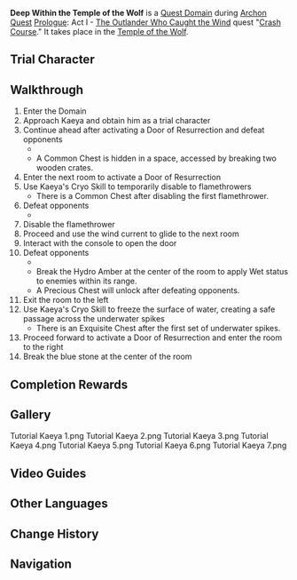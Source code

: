 {{Domain Infobox
|image        = Domain Temple of the Wolf.png
|type         = Quest
|description  = The Knights of Favonius have been mobilized to contain Stormterror's destructive rampage. Venture forth with Cavalry Captain Kaeya to the Temple of the Wolf and stop Stormterror from gaining the power within.
|quest        = Crash Course
|quest_type   = Archon
|region       = Mondstadt
|area         = Starfell Valley
|subarea      = Thousand Winds Temple
|domain       = Temple of the Wolf
|recLevel     = 5
|trial        = Kaeya
}}
'''Deep Within the Temple of the Wolf''' is a [[Quest Domain]] during [[Archon Quest]] [[Prologue]]: Act I - [[The Outlander Who Caught the Wind]] quest "[[Crash Course]]." It takes place in the [[Temple of the Wolf]].

==Trial Character==
{{Trial Character
|wl                      = 0,1
|character_name          = Kaeya

|character_level0        = 5
|weapon_name0            = Silver Sword
|weapon_level0           = 5
|constellation0          = 0
|artifact_flower0        = Initiate's Flower
|artifact_feather0       = Initiate's Feather
|artifact_sands0         = None
|artifact_goblet0        = None
|artifact_circlet0       = None
|artifact_level0         = 0
|normal_attack_talent0   = 1
|elemental_skill_talent0 = 1
|elemental_burst_talent0 = 1
|hp0                     = 1,427
|atk0                    = 76
|def0                    = 88
|em0                     = 0
|crit_rate0              = 5.0%
|crit_dmg0               = 50.0%
|er0                     = 100.0%

|character_level1        = 14
|constellation1          = 0
|weapon_name1            = Silver Sword
|weapon_level1           = 14
|artifact_flower1        = Adventurer's Flower
|artifact_feather1       = Adventurer's Tail Feather
|artifact_sands1         = Adventurer's Pocket Watch
|artifact_goblet1        = Adventurer's Golden Goblet
|artifact_circlet1       = Adventurer's Bandana
|artifact_level1         = 4
|set1_1                  = Adventurer
|set1_piece_bonus_1      = 4
|normal_attack_talent1   = 1
|elemental_skill_talent1 = 1
|elemental_burst_talent1 = 1
|hp1                     = 4,089
|atk1                    = 170
|def1                    = 138
|em1                     = 0
|crit_rate1              = 11.0%
|crit_dmg1               = 50.0%
|er1                     = 100.0%
}}

==Walkthrough==
# Enter the Domain
# Approach Kaeya and obtain him as a trial character
# Continue ahead after activating a Door of Resurrection and defeat opponents
#* {{Enemy|Hilichurl Fighter|x=3}}
#* A Common Chest is hidden in a space, accessed by breaking two wooden crates.
# Enter the next room to activate a Door of Resurrection
# Use Kaeya's Cryo Skill to temporarily disable to flamethrowers
#* There is a Common Chest after disabling the first flamethrower.
# Defeat opponents
#* {{Enemy List|Hydro Slime*2/appear at the Common Chest}} 
# Disable the flamethrower
# Proceed and use the wind current to glide to the next room
# Interact with the console to open the door
# Defeat opponents
#* {{Enemy List|Large Pyro Slime;Pyro Slime*4/appear after bringing the large Pyro slime's HP to 50%|#*}}
#* Break the Hydro Amber at the center of the room to apply Wet status to enemies within its range.
#* A Precious Chest will unlock after defeating opponents.
# Exit the room to the left
# Use Kaeya's Cryo Skill to freeze the surface of water, creating a safe passage across the underwater spikes
#* There is an Exquisite Chest after the first set of underwater spikes.
# Proceed forward to activate a Door of Resurrection and enter the room to the right
# Break the blue stone at the center of the room

==Completion Rewards==
{{Card|Adventure EXP|150}}
{{Card|Primogem|10}}
{{Card|Adventurer's Experience|3}}
{{Card|Fine Enhancement Ore|3}}

==Gallery==
<gallery hideaddbutton="true" captionalign="center">
Tutorial Kaeya 1.png
Tutorial Kaeya 2.png
Tutorial Kaeya 3.png
Tutorial Kaeya 4.png
Tutorial Kaeya 5.png
Tutorial Kaeya 6.png
Tutorial Kaeya 7.png
</gallery>

==Video Guides==
{{EVT
|video1   = https://youtu.be/pe3UvQSLKfE
|caption1 = Deep Within the Temple of the Wolf Guide (5 Chests)
}}

==Other Languages==
{{Other Languages
|en      = Deep Within the Temple of the Wolf
|zhs     = 深入狼之殿
|zhs_rm  = Shēnrù Láng zhī Diàn
|zht     = 深入狼之殿
|zht_rm  = Shēnrù Láng zhī Diàn
|zh_tl   = Deep Into the Palace of the Wolf
|ja      = 狼の神殿に入る
|ja_rm   = Ookami no Shinden ni Hairu
|ja_tl   = Enter the Temple of the Wolf
|ko      = 늑대의 사당으로
|ko_rm   = Neukdae-ui Sadang-euro
|ko_tl   = Enter the Temple of the Wolf
|es      = Adéntrate en las profundidades del Templo del Lobo
|es_tl   = Go Deep Into the Depths of the Temple of the Wolf
|fr      = Pénétrer dans le Temple du Loup
|fr_tl   = Entering the Temple of the Lion
|ru      = Храм Волка
|ru_tl   = 
|th      = ลึกเข้าไปใน Temple of the Wolf
|th_rm   = 
|th_tl   = 
|vi      = Đi Vào Đền Sói
|vi_tl   = 
|de      = Tief im Tempel des Wolfs
|de_tl   = Deep Within the Temple of the Wolf
|id      = Jauh di Kedalaman Temple of the Wolf
|id_tl   = Deep Within the Temple of the Wolf
|pt      = Dentro das Profundezas do Templo do Lobo
|pt_tl   = 
}}

==Change History==
{{Change History|1.0}}

==Navigation==
{{Domain Navbox|Temporary}}